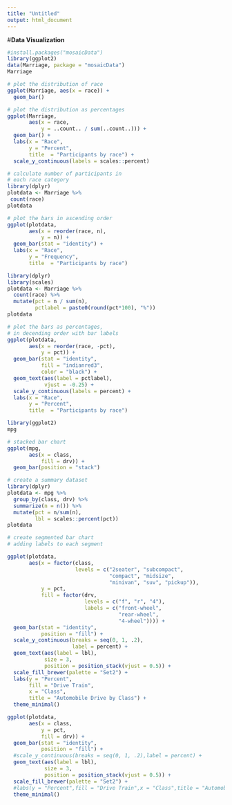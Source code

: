 ```yaml
---
title: "Untitled"
output: html_document
---
```

#**Data Visualization**
```r
#install.packages("mosaicData")
library(ggplot2)
data(Marriage, package = "mosaicData")
Marriage

```

```r
# plot the distribution of race
ggplot(Marriage, aes(x = race)) + 
  geom_bar()
```

```r
# plot the distribution as percentages
ggplot(Marriage, 
       aes(x = race, 
           y = ..count.. / sum(..count..))) + 
  geom_bar() +
  labs(x = "Race", 
       y = "Percent", 
       title  = "Participants by race") +
  scale_y_continuous(labels = scales::percent)
```


```r
# calculate number of participants in 
# each race category
library(dplyr)
plotdata <- Marriage %>%
 count(race)
plotdata
```


```r
# plot the bars in ascending order
ggplot(plotdata, 
       aes(x = reorder(race, n), 
           y = n)) + 
  geom_bar(stat = "identity") +
  labs(x = "Race", 
       y = "Frequency", 
       title  = "Participants by race")
```


```r
library(dplyr)
library(scales)
plotdata <- Marriage %>%
  count(race) %>%
  mutate(pct = n / sum(n),
         pctlabel = paste0(round(pct*100), "%"))
plotdata
```


```r
# plot the bars as percentages, 
# in decending order with bar labels
ggplot(plotdata, 
       aes(x = reorder(race, -pct),
           y = pct)) + 
  geom_bar(stat = "identity", 
           fill = "indianred3", 
           color = "black") +
  geom_text(aes(label = pctlabel), 
            vjust = -0.25) +
  scale_y_continuous(labels = percent) +
  labs(x = "Race", 
       y = "Percent", 
       title  = "Participants by race")
```


```r
library(ggplot2)
mpg

```


```r
# stacked bar chart
ggplot(mpg, 
       aes(x = class, 
           fill = drv)) + 
  geom_bar(position = "stack")
```


```r
# create a summary dataset
library(dplyr)
plotdata <- mpg %>%
  group_by(class, drv) %>%
  summarize(n = n()) %>% 
  mutate(pct = n/sum(n),
         lbl = scales::percent(pct))
plotdata
```


```r
# create segmented bar chart
# adding labels to each segment

ggplot(plotdata, 
       aes(x = factor(class,
                      levels = c("2seater", "subcompact", 
                                 "compact", "midsize", 
                                 "minivan", "suv", "pickup")),
           y = pct,
           fill = factor(drv, 
                         levels = c("f", "r", "4"),
                         labels = c("front-wheel", 
                                    "rear-wheel", 
                                    "4-wheel")))) + 
  geom_bar(stat = "identity",
           position = "fill") +
  scale_y_continuous(breaks = seq(0, 1, .2), 
                     label = percent) +
  geom_text(aes(label = lbl), 
            size = 3, 
            position = position_stack(vjust = 0.5)) +
  scale_fill_brewer(palette = "Set2") +
  labs(y = "Percent", 
       fill = "Drive Train",
       x = "Class",
       title = "Automobile Drive by Class") +
  theme_minimal()
```


```r
ggplot(plotdata, 
       aes(x = class,
           y = pct,
           fill = drv)) + 
  geom_bar(stat = "identity",
           position = "fill") +
  #scale_y_continuous(breaks = seq(0, 1, .2),label = percent) +
  geom_text(aes(label = lbl), 
            size = 3, 
            position = position_stack(vjust = 0.5)) +
  scale_fill_brewer(palette = "Set2") +
  #labs(y = "Percent",fill = "Drive Train",x = "Class",title = "Automobile Drive by Class") +
  theme_minimal()
```


```r
```


```r
```


```r
```


```r
```

